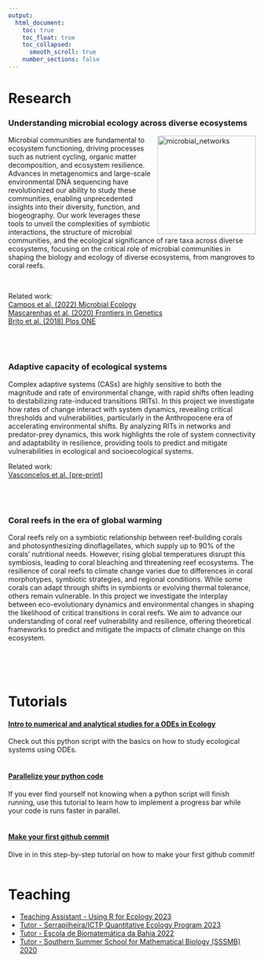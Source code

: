```yaml
---
output: 
  html_document:
    toc: true
    toc_float: true
    toc_collapsed:
      smooth_scroll: true
    number_sections: false
---
```


# Research

### Understanding microbial ecology across diverse ecosystems

<img src="images/fgene-10-01344-g003.jpg" alt="microbial_networks" style="height: 200px; padding-left: 10px;" align="right">
<div style="text-align: left">  

Microbial communities are fundamental to ecosystem functioning, driving processes such as nutrient cycling, organic matter decomposition, and ecosystem resilience. Advances in metagenomics and large-scale environmental DNA sequencing have revolutionized our ability to study these communities, enabling unprecedented insights into their diversity, function, and biogeography. Our work leverages these tools to unveil the complexities of symbiotic interactions, the structure of microbial communities, and the ecological significance of rare taxa across diverse ecosystems, focusing on the critical role of microbial communities in shaping the biology and ecology of diverse ecosystems, from mangroves to coral reefs.


<br>

Related work: <br>
<a href = "https://link.springer.com/article/10.1007/s00248-021-01737-4">Campos et al. (2022) Microbial Ecology</a> <br>
<a href = "https://www.frontiersin.org/journals/genetics/articles/10.3389/fgene.2019.01344/full">Mascarenhas et al. (2020) Frontiers in Genetics</a> <br>
<a href = "https://journals.plos.org/plosone/article?id=10.1371/journal.pone.0200437">Brito et al. (2018) Plos ONE</a> <br>
<br>
<br>
<br>

### Adaptive capacity of ecological systems


Complex adaptive systems (CASs) are highly sensitive to both the magnitude and rate of environmental change, with rapid shifts often leading to destabilizing rate-induced transitions (RITs). In this project we investigate how rates of change interact with system dynamics, revealing critical thresholds and vulnerabilities, particularly in the Anthropocene era of accelerating environmental shifts. By analyzing RITs in networks and predator-prey dynamics, this work highlights the role of system connectivity and adaptability in resilience, providing tools to predict and mitigate vulnerabilities in ecological and socioecological systems.

Related work: <br>
<a href = "https://arxiv.org/abs/2309.07449">Vasconcelos et al. [pre-print]</a> <br>
<br>
<br>
<br>


### Coral reefs in the era of global warming


Coral reefs rely on a symbiotic relationship between reef-building corals and photosynthesizing dinoflagellates, which supply up to 90% of the corals' nutritional needs. However, rising global temperatures disrupt this symbiosis, leading to coral bleaching and threatening reef ecosystems. The resilience of coral reefs to climate change varies due to differences in coral morphotypes, symbiotic strategies, and regional conditions. While some corals can adapt through shifts in symbionts or evolving thermal tolerance, others remain vulnerable. In this project we investigate the interplay between eco-evolutionary dynamics and environmental changes in shaping the likelihood of critical transitions in coral reefs. We aim to advance our understanding of coral reef vulnerability and resilience, offering theoretical frameworks to predict and mitigate the impacts of climate change on this ecosystem.

<br>
<br>
<br>


# Tutorials

#### [Intro to numerical and analytical studies for a ODEs in Ecology](https://github.com/camposamanda/tutorials/blob/main/basic_analysis_predator-prey_model_quick_demo.ipynb)<br>
Check out this python script with the basics on how to study ecological systems using ODEs.
<br>
<br>

#### [Parallelize your python code](https://github.com/camposamanda/tutorials/blob/main/ptqdm_quick_demo.ipynb)<br>
If you ever find yourself not knowing when a python script will finish running, use this tutorial to learn how to implement a progress bar while your code is runs faster in parallel.
<br>
<br>


#### [Make your first github commit](https://github.com/camposamanda/tutorials/blob/main/your_first_github_commit_quick_demo.md) <br>
Dive in in this step-by-step tutorial on how to make your first github commit!
<br>
<br>


# Teaching

- [Teaching Assistant - Using R for Ecology 2023](http://ecor.ib.usp.br/doku.php?id=05_curso_antigo:r2023:start)
- [Tutor - Serrapilheira/ICTP Quantitative Ecology Program 2023](https://www.ictp-saifr.org/qecoprogram/)
- [Tutor - Escola de Biomatemática da Bahia 2022](https://2022.escolabiomat.com/2022/)
- [Tutor - Southern Summer School for Mathematical Biology (SSSMB) 2020](https://www.ictp-saifr.org/ix-southern-summer-school-on-mathematical-biology/)

